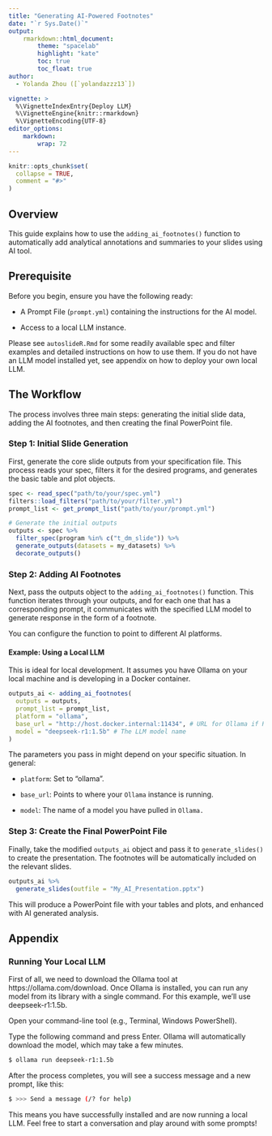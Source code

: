 ```yaml
---
title: "Generating AI-Powered Footnotes"
date: "`r Sys.Date()`"
output:
    rmarkdown::html_document:
        theme: "spacelab"
        highlight: "kate"
        toc: true
        toc_float: true
author: 
  - Yolanda Zhou ([`yolandazzz13`])

vignette: >
  %\VignetteIndexEntry{Deploy LLM}
  %\VignetteEngine{knitr::rmarkdown}
  %\VignetteEncoding{UTF-8}
editor_options:
    markdown:
        wrap: 72
---
```



```r
knitr::opts_chunk$set(
  collapse = TRUE,
  comment = "#>"
)
```


## Overview
This guide explains how to use the `adding_ai_footnotes()` function to automatically add analytical annotations and summaries to your  slides using AI tool.

## Prerequisite

Before you begin, ensure you have the following ready:

- A Prompt File (`prompt.yml`) containing the instructions for the AI model.

- Access to a local LLM instance. 

Please see `autoslideR.Rmd` for some readily available spec and filter examples and detailed instructions on how to use them. If you do not have an LLM model installed yet, see appendix on how to deploy your own local LLM.

## The Workflow
The process involves three main steps: generating the initial slide data, adding the AI footnotes, and then creating the final PowerPoint file.

### Step 1: Initial Slide Generation
First, generate the core slide outputs from your specification file. This process reads your spec, filters it for the desired programs, and generates the basic table and plot objects.

```r
spec <- read_spec("path/to/your/spec.yml")
filters::load_filters("path/to/your/filter.yml")
prompt_list <- get_prompt_list("path/to/your/prompt.yml")

# Generate the initial outputs
outputs <- spec %>%
  filter_spec(program %in% c("t_dm_slide")) %>%
  generate_outputs(datasets = my_datasets) %>%
  decorate_outputs()
```


### Step 2: Adding AI Footnotes
Next, pass the outputs object to the `adding_ai_footnotes()` function. This function iterates through your outputs, and for each one that has a corresponding prompt, it communicates with the specified LLM model to generate response in the form of a footnote.

You can configure the function to point to different AI platforms.

#### Example: Using a Local LLM 

This is ideal for local development. It assumes you have Ollama on your local machine and is developing in a Docker container.

```r
outputs_ai <- adding_ai_footnotes(
  outputs = outputs,
  prompt_list = prompt_list,
  platform = "ollama",
  base_url = "http://host.docker.internal:11434", # URL for Ollama if R in a Docker container
  model = "deepseek-r1:1.5b" # The LLM model name
)
```
The parameters you pass in might depend on your specific situation. In general:

- `platform`: Set to "ollama".

- `base_url`: Points to where your `Ollama` instance is running.

- `model`: The name of a model you have pulled in `Ollama.`


### Step 3: Create the Final PowerPoint File
Finally, take the modified `outputs_ai` object and pass it to `generate_slides()` to create the presentation. The footnotes will be automatically included on the relevant slides.


```r
outputs_ai %>%
  generate_slides(outfile = "My_AI_Presentation.pptx")
```

This will produce a PowerPoint file with your tables and plots, and enhanced with AI generated analysis.


## Appendix
### Running Your Local LLM

First of all, we need to download the Ollama tool at https://ollama.com/download. Once Ollama is installed, you can run any model from its library with a single command. For this example, we'll use deepseek-r1:1.5b.

Open your command-line tool (e.g., Terminal, Windows PowerShell).

Type the following command and press Enter. Ollama will automatically download the model, which may take a few minutes.

```bash
$ ollama run deepseek-r1:1.5b
```

After the process completes, you will see a success message and a new prompt, like this:
```bash
$ >>> Send a message (/? for help)
```
This means you have successfully installed and are now running a local LLM. Feel free to start a conversation and play around with some prompts!

